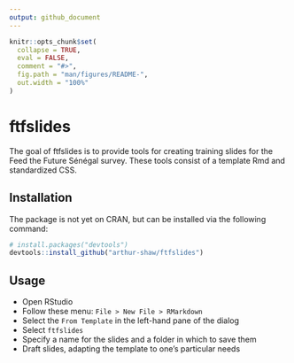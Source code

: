 ```yaml
---
output: github_document
---
```


<!-- README.md is generated from README.Rmd. Please edit that file -->

```r
knitr::opts_chunk$set(
  collapse = TRUE,
  eval = FALSE,
  comment = "#>",
  fig.path = "man/figures/README-",
  out.width = "100%"
)
```

# ftfslides

<!-- badges: start -->
<!-- badges: end -->

The goal of ftfslides is to provide tools for creating training slides for the Feed the Future Sénégal survey. These tools consist of a template Rmd and standardized CSS.

## Installation

The package is not yet on CRAN, but can be installed via the following command:

``` r
# install.packages("devtools")
devtools::install_github("arthur-shaw/ftfslides")
```

## Usage

- Open RStudio
- Follow these menu: `File > New File > RMarkdown`
- Select the `From Template` in the left-hand pane of the dialog
- Select `ftfslides`
- Specify a name for the slides and a folder in which to save them
- Draft slides, adapting the template to one's particular needs
